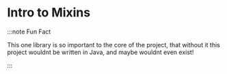 # Intro to Mixins

:::note Fun Fact

This one library is so important to the core of the project, that without it this project wouldnt be written in Java, and maybe wouldnt even exist!

:::